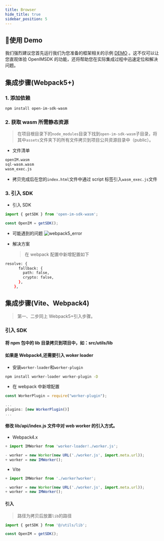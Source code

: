 ```yaml
---
title: Browser
hide_title: true
sidebar_position: 5
---
```



## 🚀使用 Demo
我们强烈建议您首先运行我们为您准备的框架相关的示例 [DEMO](https://github.com/openimsdk/openim-electron-demo) 。这不仅可以让您直观体验 OpenIMSDK 的功能，还将帮助您在实际集成过程中迅速定位和解决问题。




## 集成步骤(Webpack5+)

### 1. 添加依赖

```bash
npm install open-im-sdk-wasm
```

### 2. 获取 wasm 所需静态资源

> 在项目根目录下的`node_modules`目录下找到`open-im-sdk-wasm`子目录，将其中`assets`文件夹下的所有文件拷贝到项目公共资源目录中（public）。

- 文件清单

```bash
openIM.wasm
sql-wasm.wasm
wasm_exec.js
```

- 拷贝完成后在您的`index.html`文件中通过 script 标签引入`wasm_exec.js`文件

### 3. 引入 SDK

- 引入 SDK

```ts
import { getSDK } from 'open-im-sdk-wasm';

const OpenIM = getSDK();
```

- 可能遇到的问题
  ![webpack5_error](./assets/webpack5_error.png)

- 解决方案
  > 在 webpack 配置中新增配置如下

```bash
resolve: {
      fallback: {
        path: false,
        crypto: false,
      },
    },
```

## 集成步骤(Vite、Webpack4)

> 第一、二步同上 Webpack5+引入步骤。

### 引入 SDK

#### 将 npm 包中的 lib 目录拷贝到项目中，如：src/utils/lib

#### 如果是 Webpack4,还需要引入 woker loader

- 安装`worker-loader`和`worker-plugin`

```bash
npm install worker-loader worker-plugin -D
```

- 在 webpack 中新增配置

```js
const WorkerPlugin = require("worker-plugin");

...
plugins: [new WorkerPlugin()]
...
```

#### 修改 lib/api/index.js 文件中对 web worker 的引入方式。

- Webpack4.x

```js
+ import IMWorker from 'worker-loader!./worker.js';

- worker = new Worker(new URL('./worker.js', import.meta.url));
+ worker = new IMWorker();
```

- Vite

```js
+ import IMWorker from './worker?worker';

- worker = new Worker(new URL('./worker.js', import.meta.url));
+ worker = new IMWorker();
```

#### 引入

> 路径为拷贝后放置`lib`的路径

```ts
import { getSDK } from '@/utils/lib';

const OpenIM = getSDK();
```
